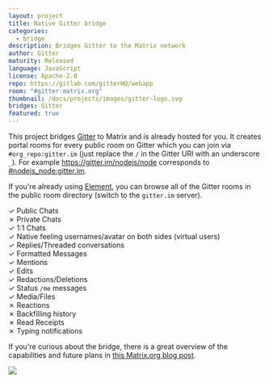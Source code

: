 ```yaml
---
layout: project
title: Native Gitter bridge
categories:
  - bridge
description: Bridges Gitter to the Matrix network
author: Gitter
maturity: Released
language: JavaScript
license: Apache-2.0
repo: https://gitlab.com/gitterHQ/webapp
room: "#gitter:matrix.org"
thumbnail: /docs/projects/images/gitter-logo.svg
bridges: Gitter
featured: true
---
```


This project bridges [Gitter](https://gitter.im) to Matrix and is already hosted for you. It creates portal rooms for every public room on Gitter which you can join via `#org_repo:gitter.im` (just replace the `/` in the Gitter URI with an underscore `_`). For example https://gitter.im/nodejs/node corresponds to [#nodejs_node:gitter.im](https://matrix.to/#/#nodejs_node:gitter.im).

If you're already using [Element](https://element.io), you can browse all of the Gitter rooms in the public room directory (switch to the `gitter.im` server).

✓ Public Chats  
✗ Private Chats  
✓ 1:1 Chats  
✓ Native feeling usernames/avatar on both sides (virtual users)  
✓ Replies/Threaded conversations  
✓ Formatted Messages  
✓ Mentions  
✓ Edits  
✓ Redactions/Deletions  
✓ Status `/me` messages  
✓ Media/Files  
✗ Reactions  
✗ Backfilling history  
✗ Read Receipts  
✗ Typing notifications

If you're curious about the bridge, there is a great overview of the capabilities and future plans in [this Matrix.org blog post](https://matrix.org/blog/2020/12/07/gitter-now-speaks-matrix).

![](/docs/projects/bridges/images/gitter-bridge-demo.gif)
